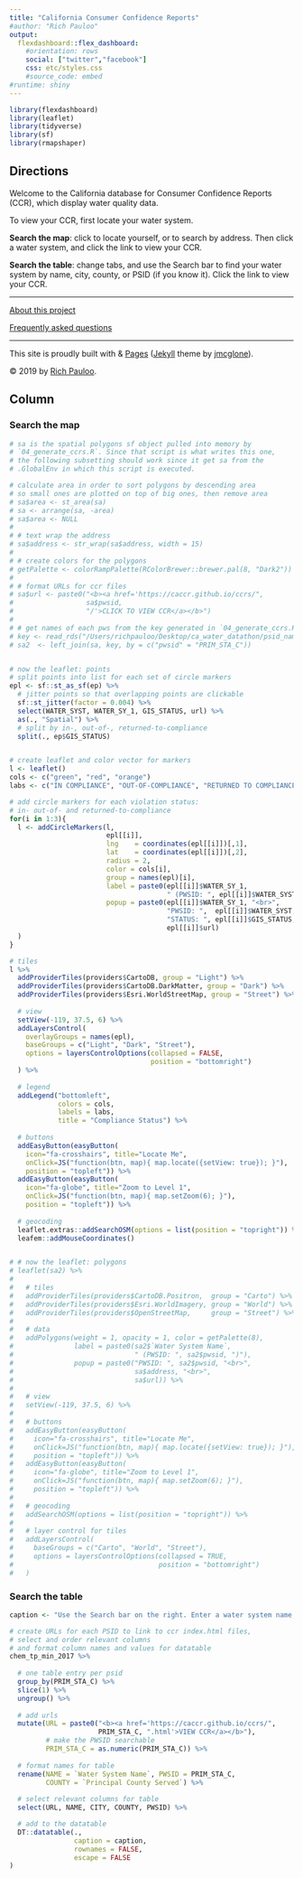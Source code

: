 ```yaml
---
title: "California Consumer Confidence Reports"
#author: "Rich Pauloo"
output: 
  flexdashboard::flex_dashboard:
    #orientation: rows
    social: ["twitter","facebook"]
    css: etc/styles.css
    #source_code: embed
#runtime: shiny
---
```


```r
library(flexdashboard)
library(leaflet)
library(tidyverse)
library(sf)
library(rmapshaper)
```

Directions {.sidebar}
-----------------------------------------------------------------------


Welcome to the California database for Consumer Confidence Reports (CCR), which display water quality data.  

To view your CCR, first locate your water system.  

<i class="fas fa-map-marked-alt" style = "color: #ec5b33"></i>
**Search the map**: click <i class="fas fa-crosshairs"></i> to locate yourself, or <i class="fas fa-search"></i> to search by address. Then click a water system, and click the link to view your CCR. 
<!-- Click <img src="https://static.thenounproject.com/png/74310-200.png" style="width:15px;height:15px;"> to toggle basemaps and water systems by violation status. -->

<i class="fas fa-table" style = "color: #ecbb33"></i>
**Search the table**: change tabs, and use the Search bar to find your water system by name, city, county, or PSID (if you know it). Click the link to view your CCR.  


*** 

<i class="fas fa-globe" style = "color: #589167"></i>  [About this project](https://caccr.github.io/about/)  

<i class="fas fa-question-circle" style = "color: #8105D8"></i>  [Frequently asked questions](https://caccr.github.io/faq/)  

***  


This site is proudly built with [<i class="fab fa-r-project" style = "color: #2B76CC"></i>](https://www.r-project.org/) & [<i class="fab fa-github" style = "color: #6e5494"></i> Pages ](https://pages.github.com/) ([Jekyll](https://jekyllrb.com/) theme by [jmcglone](https://github.com/jmcglone/jmcglone.github.io)).   

© 2019 by [Rich Pauloo](https://richpauloo.github.io).  





Column {.tabset}
-----------------------------------------------------------------------

### <i class="fas fa-map-marked-alt" style = "color: #ec5b33"></i> **Search the map**
    
```r
# sa is the spatial polygons sf object pulled into memory by
# `04_generate_ccrs.R`. Since that script is what writes this one, 
# the following subsetting should work since it get sa from the 
# .GlobalEnv in which this script is executed.

# calculate area in order to sort polygons by descending area
# so small ones are plotted on top of big ones, then remove area
# sa$area <- st_area(sa)
# sa <- arrange(sa, -area) 
# sa$area <- NULL 
# 
# # text wrap the address
# sa$address <- str_wrap(sa$address, width = 15)
# 
# # create colors for the polygons
# getPalette <- colorRampPalette(RColorBrewer::brewer.pal(8, "Dark2"))
# 
# # format URLs for ccr files
# sa$url <- paste0("<b><a href='https://caccr.github.io/ccrs/", 
#                  sa$pwsid, 
#                  "/'>CLICK TO VIEW CCR</a></b>")
# 
# # get names of each pws from the key generated in `04_generate_ccrs.R`
# key <- read_rds("/Users/richpauloo/Desktop/ca_water_datathon/psid_name_key.rds")
# sa2  <- left_join(sa, key, by = c("pwsid" = "PRIM_STA_C"))


# now the leaflet: points
# split points into list for each set of circle markers
epl <- sf::st_as_sf(ep) %>% 
  # jitter points so that overlapping points are clickable
  sf::st_jitter(factor = 0.004) %>% 
  select(WATER_SYST, WATER_SY_1, GIS_STATUS, url) %>% 
  as(., "Spatial") %>% 
  # split by in-, out-of-, returned-to-compliance
  split(., ep$GIS_STATUS) 


# create leaflet and color vector for markers
l <- leaflet()
cols <- c("green", "red", "orange")
labs <- c("IN COMPLIANCE", "OUT-OF-COMPLIANCE", "RETURNED TO COMPLIANCE")

# add circle markers for each violation status:
# in- out-of- and returned-to-compliance
for(i in 1:3){
  l <- addCircleMarkers(l, 
                        epl[[i]], 
                        lng    = coordinates(epl[[i]])[,1],
                        lat    = coordinates(epl[[i]])[,2],
                        radius = 2,
                        color = cols[i], 
                        group = names(epl)[i],
                        label = paste0(epl[[i]]$WATER_SY_1, 
                                       " (PWSID: ", epl[[i]]$WATER_SYST, ")"),
                        popup = paste0(epl[[i]]$WATER_SY_1, "<br>",
                                       "PWSID: ",  epl[[i]]$WATER_SYST, "<br>",
                                       "STATUS: ", epl[[i]]$GIS_STATUS, "<br>",
                                       epl[[i]]$url)
  )
}

# tiles
l %>% 
  addProviderTiles(providers$CartoDB, group = "Light") %>% 
  addProviderTiles(providers$CartoDB.DarkMatter, group = "Dark") %>% 
  addProviderTiles(providers$Esri.WorldStreetMap, group = "Street") %>% 
  
  # view
  setView(-119, 37.5, 6) %>% 
  addLayersControl(
    overlayGroups = names(epl),
    baseGroups = c("Light", "Dark", "Street"),
    options = layersControlOptions(collapsed = FALSE, 
                                   position = "bottomright")
  ) %>% 
  
  # legend
  addLegend("bottomleft", 
            colors = cols, 
            labels = labs, 
            title = "Compliance Status") %>% 
  
  # buttons
  addEasyButton(easyButton(
    icon="fa-crosshairs", title="Locate Me",
    onClick=JS("function(btn, map){ map.locate({setView: true}); }"), 
    position = "topleft")) %>% 
  addEasyButton(easyButton(
    icon="fa-globe", title="Zoom to Level 1",
    onClick=JS("function(btn, map){ map.setZoom(6); }"),
    position = "topleft")) %>% 
  
  # geocoding
  leaflet.extras::addSearchOSM(options = list(position = "topright")) %>% 
  leafem::addMouseCoordinates()


# # now the leaflet: polygons
# leaflet(sa2) %>% 
#   
#   # tiles
#   addProviderTiles(providers$CartoDB.Positron,  group = "Carto") %>% 
#   addProviderTiles(providers$Esri.WorldImagery, group = "World") %>% 
#   addProviderTiles(providers$OpenStreetMap,     group = "Street") %>% 
#   
#   # data
#   addPolygons(weight = 1, opacity = 1, color = getPalette(8), 
#               label = paste0(sa2$`Water System Name`, 
#                              " (PWSID: ", sa2$pwsid, ")"),
#               popup = paste0("PWSID: ", sa2$pwsid, "<br>",
#                              sa$address, "<br>",
#                              sa$url)) %>% 
#   
#   # view
#   setView(-119, 37.5, 6) %>% 
# 
#   # buttons
#   addEasyButton(easyButton(
#     icon="fa-crosshairs", title="Locate Me",
#     onClick=JS("function(btn, map){ map.locate({setView: true}); }"), 
#     position = "topleft")) %>% 
#   addEasyButton(easyButton(
#     icon="fa-globe", title="Zoom to Level 1",
#     onClick=JS("function(btn, map){ map.setZoom(6); }"),
#     position = "topleft")) %>% 
#     
#   # geocoding
#   addSearchOSM(options = list(position = "topright")) %>% 
#     
#   # layer control for tiles
#   addLayersControl(
#     baseGroups = c("Carto", "World", "Street"),
#     options = layersControlOptions(collapsed = TRUE, 
#                                    position = "bottomright")
#   )
```


### <i class="fas fa-table" style = "color: #ecbb33"></i> **Search the table**
    
```r
caption <- "Use the Search bar on the right. Enter a water system name, city, county, or PWSID (if you know it)."

# create URLs for each PSID to link to ccr index.html files,
# select and order relevant columns
# and format column names and values for datatable
chem_tp_min_2017 %>% 
  
  # one table entry per psid
  group_by(PRIM_STA_C) %>% 
  slice(1) %>% 
  ungroup() %>% 
  
  # add urls
  mutate(URL = paste0("<b><a href='https://caccr.github.io/ccrs/", 
                      PRIM_STA_C, ".html'>VIEW CCR</a></b>"),
         # make the PWSID searchable
         PRIM_STA_C = as.numeric(PRIM_STA_C)) %>% 
  
  # format names for table
  rename(NAME = `Water System Name`, PWSID = PRIM_STA_C, 
         COUNTY = `Principal County Served`) %>% 
  
  # select relevant columns for table
  select(URL, NAME, CITY, COUNTY, PWSID) %>% 

  # add to the datatable
  DT::datatable(.,
                caption = caption,
                rownames = FALSE,
                escape = FALSE
)
```
   
